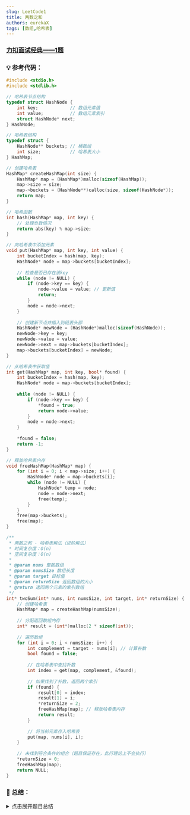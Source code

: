 ```yaml
---
slug: LeetCode1
title: 两数之和
authors: eurekaX
tags: [数组,哈希表]
---
```



### <B2>[力扣面试经典——1题](https://leetcode.cn/problems/two-sum/description/?envType=study-plan-v2&envId=top-interview-150 "力扣")</B2>

<!-- truncate -->


### 💡 参考代码：

```c
#include <stdio.h>
#include <stdlib.h>

// 哈希表节点结构
typedef struct HashNode {
    int key;            // 数组元素值
    int value;          // 数组元素索引
    struct HashNode* next;
} HashNode;

// 哈希表结构
typedef struct {
    HashNode** buckets; // 桶数组
    int size;           // 哈希表大小
} HashMap;

// 创建哈希表
HashMap* createHashMap(int size) {
    HashMap* map = (HashMap*)malloc(sizeof(HashMap));
    map->size = size;
    map->buckets = (HashNode**)calloc(size, sizeof(HashNode*));
    return map;
}

// 哈希函数
int hash(HashMap* map, int key) {
    // 处理负数情况
    return abs(key) % map->size;
}

// 向哈希表中添加元素
void put(HashMap* map, int key, int value) {
    int bucketIndex = hash(map, key);
    HashNode* node = map->buckets[bucketIndex];
    
    // 检查是否已存在该key
    while (node != NULL) {
        if (node->key == key) {
            node->value = value; // 更新值
            return;
        }
        node = node->next;
    }
    
    // 创建新节点并插入到链表头部
    HashNode* newNode = (HashNode*)malloc(sizeof(HashNode));
    newNode->key = key;
    newNode->value = value;
    newNode->next = map->buckets[bucketIndex];
    map->buckets[bucketIndex] = newNode;
}

// 从哈希表中获取值
int get(HashMap* map, int key, bool* found) {
    int bucketIndex = hash(map, key);
    HashNode* node = map->buckets[bucketIndex];
    
    while (node != NULL) {
        if (node->key == key) {
            *found = true;
            return node->value;
        }
        node = node->next;
    }
    
    *found = false;
    return -1;
}

// 释放哈希表内存
void freeHashMap(HashMap* map) {
    for (int i = 0; i < map->size; i++) {
        HashNode* node = map->buckets[i];
        while (node != NULL) {
            HashNode* temp = node;
            node = node->next;
            free(temp);
        }
    }
    free(map->buckets);
    free(map);
}

/**
 * 两数之和 - 哈希表解法（进阶解法）
 * 时间复杂度：O(n)
 * 空间复杂度：O(n)
 * 
 * @param nums 整数数组
 * @param numsSize 数组长度
 * @param target 目标值
 * @param returnSize 返回数组的大小
 * @return 返回两个元素的索引数组
 */
int* twoSum(int* nums, int numsSize, int target, int* returnSize) {
    // 创建哈希表
    HashMap* map = createHashMap(numsSize);
    
    // 分配返回数组内存
    int* result = (int*)malloc(2 * sizeof(int));
    
    // 遍历数组
    for (int i = 0; i < numsSize; i++) {
        int complement = target - nums[i]; // 计算补数
        bool found = false;
        
        // 在哈希表中查找补数
        int index = get(map, complement, &found);
        
        // 如果找到了补数，返回两个索引
        if (found) {
            result[0] = index;
            result[1] = i;
            *returnSize = 2;
            freeHashMap(map); // 释放哈希表内存
            return result;
        }
        
        // 将当前元素存入哈希表
        put(map, nums[i], i);
    }
    
    // 未找到符合条件的组合（题目保证存在，此行理论上不会执行）
    *returnSize = 0;
    freeHashMap(map);
    return NULL;
}
```

### 📖 总结：

<details>
<summary>点击展开题目总结</summary>
# 🤔 两数之和

---

## 1️⃣ 题目核心信息

🎯 **功能描述**：在给定整数数组中找到两个数，使其和等于目标值，并返回这两个数的索引

📥 **输入输出**：
- **输入**：
  - `nums`: 整数数组
  - `numsSize`: 数组长度
  - `target`: 目标和值
- **输出**：
  - 返回包含两个索引的数组
  - `returnSize`: 返回数组的大小（设置为2）

---

## 2️⃣ 实现原理

💡 **核心思路**：使用哈希表存储已遍历元素的值和索引，将查找时间从O(n)降低到O(1)

📋 **实现步骤**：
1. 遍历数组中的每个元素
2. 计算当前元素与目标值的差值（补数）
3. 在哈希表中查找该补数是否存在
4. 若存在则返回两个索引，否则将当前元素存入哈希表

---

## 3️⃣ 关键点解析

原始思路可能是暴力双重循环，时间复杂度O(n²)。哈希表优化后时间复杂度降为O(n)，但需要额外O(n)空间。

### 🎯 代码技巧
- 使用哈希表优化查找时间
- 边遍历边存储，避免重复计算
- 合理设计哈希函数处理负数情况

## 4️⃣ 使用场景

### ✅ 适用情况：
- 在大数据集中快速查找两数之和
- 需要频繁进行此类查询的场景
- 对时间复杂度有较高要求的情况

### ⚠️ 前提条件：
- 输入数组至少包含两个元素
- 存在唯一解（题目保证）
- 同一元素不能使用两次

## 5️⃣ 复杂度分析

- ⏱️ 时间复杂度：O(n) - 只需遍历数组一次
- 💾 空间复杂度：O(n) - 哈希表最多存储n个元素

## 6️⃣ 注意事项

### 🚩 边界情况：
- 数组中存在负数
- 目标值为0或负数
- 数组中存在相同元素

### 💥 易错点：
- 返回数组的内存分配和释放
- 哈希冲突的处理
- 未正确设置returnSize参数

## 7️⃣ 补充说明
以示例2为例：`nums = [3,2,4]`, `target = 6`
#### 算法执行步骤演示
```c
int nums[] = {3, 2, 4};
int target = 6;
int numsSize = 3;
int returnSize;
```
#### 第1步：初始化
- 创建空哈希表
- 开始遍历数组，`i = 0`
- 当前元素：`nums[0] = 3`
- 计算补数：`complement = target - nums[0] = 6 - 3 = 3`
- 在哈希表中查找`3`：未找到
- 将`(3, 0)`存入哈希表
#### 哈希表现状：
```c
Key: 3 → Value: 0
```
#### 第2步：继续遍历
- `i = 1`
- 当前元素：`nums[1] = 2`
- 计算补数：`complement = target - nums[1] = 6 - 2 = 4`
- 在哈希表中查找`4`：未找到
- 将`(2, 1)`存入哈希表
#### 哈希表现状：
```
Key: 3 → Value: 0
Key: 2 → Value: 1
```
#### 第3步：找到结果
- `i = 2`
- 当前元素：`nums[2] = 4`
- 计算补数：`complement = target - nums[2] = 6 - 4 = 2`
- 在哈希表中查找`2`：找到，对应索引为`1`
- 返回结果：`[1, 2]`
#### 可视化执行过程
```
遍历过程:
┌────────┬────────┬──────────┬────────────┬─────────────────┐
│ 步骤   │ 索引i  │ nums[i]  │ complement │ 哈希表操作      │
├────────┼────────┼──────────┼────────────┼─────────────────┤
│ 1      │ 0      │ 3        │ 3          │ 存入(3,0)       │
│ 2      │ 1      │ 2        │ 4          │ 存入(2,1)       │
│ 3      │ 2      │ 4        │ 2          │ 查找2→找到索引1 │
└────────┴────────┴──────────┴────────────┴─────────────────┘

最终返回: [1, 2]
验证: nums[1] + nums[2] = 2 + 4 = 6 ✓
```
#### 算法核心思想
通过哈希表记录"值->索引"的映射关系，将"查找另一个加数"的时间复杂度从O(n)降低到O(1)。整个算法只需一次遍历即可完成，大大提高了效率。

</details>
